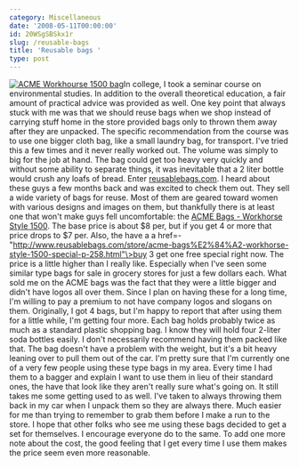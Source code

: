 ```yaml
---
category: Miscellaneous
date: '2008-05-11T00:00:00'
id: 20WSgSBSkx1r
slug: /reusable-bags
title: 'Reusable bags '
type: post
---
```


[![ACME Workhourse 1500 bag](http://www.alanwsmith.com/blog/wp-content/uploads/2008/05/acme-bag.jpg "ACME Reusable Bag")](http://www.reusablebags.com/store/acme-bags™-workhorse-style-1500-p-1.html)In
college, I took a seminar course on environmental studies. In
addition to the overall theoretical education, a fair amount of
practical advice was provided as well. One key point that always
stuck with me was that we should reuse bags when we shop instead of
carrying stuff home in the store provided bags only to thrown them
away after they are unpacked. The specific recommendation from the
course was to use one bigger cloth bag, like a small laundry bag,
for transport. I've tried this a few times and it never really
worked out. The volume was simply to big for the job at hand. The
bag could get too heavy very quickly and without some ability to
separate things, it was inevitable that a 2 liter bottle would
crush any loafs of bread. Enter
[reusablebags.com](http://www.reusablebags.com/). I heard about
these guys a few months back and was excited to check them out.
They sell a wide variety of bags for reuse. Most of them are geared
toward women with various designs and images on them, but
thankfully there is at least one that won't make guys fell
uncomfortable: the
[ACME Bags - Workhorse Style 1500](http://www.reusablebags.com/store/acme-bags™-workhorse-style-1500-p-1.html).
The base price is about $8 per, but if you get 4 or more that price
drops to $7 per. Also, the have a
a
href=-"http://www.reusablebags.com/store/acme-bags%E2%84%A2-workhorse-style-1500-special-p-258.html"\>buy
3 get one free special right now. The price is a little higher than
I really like. Especially when I've seen some similar type bags for
sale in grocery stores for just a few dollars each. What sold me on
the ACME bags was the fact that they were a little bigger and
didn't have logos all over them. Since I plan on having these for a
long time, I'm willing to pay a premium to not have company logos
and slogans on them. Originally, I got 4 bags, but I'm happy to
report that after using them for a little while, I'm getting four
more. Each bag holds probably twice as much as a standard plastic
shopping bag. I know they will hold four 2-liter soda bottles
easily. I don't necessarily recommend having them packed like that.
The bag doesn't have a problem with the weight, but it's a bit
heavy leaning over to pull them out of the car. I'm pretty sure
that I'm currently one of a very few people using these type bags
in my area. Every time I had them to a bagger and explain I want to
use them in lieu of their standard ones, the have that look like
they aren't really sure what's going on. It still takes me some
getting used to as well. I've taken to always throwing them back in
my car when I unpack them so they are always there. Much easier for
me than trying to remember to grab them before I make a run to the
store. I hope that other folks who see me using these bags decided
to get a set for themselves. I encourage everyone do to the same.
To add one more note about the cost, the good feeling that I get
every time I use them makes the price seem even more reasonable.